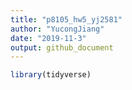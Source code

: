 ```yaml
---
title: "p8105_hw5_yj2581"
author: "YucongJiang"
date: "2019-11-3"
output: github_document
---
```


```r
library(tidyverse)
```

